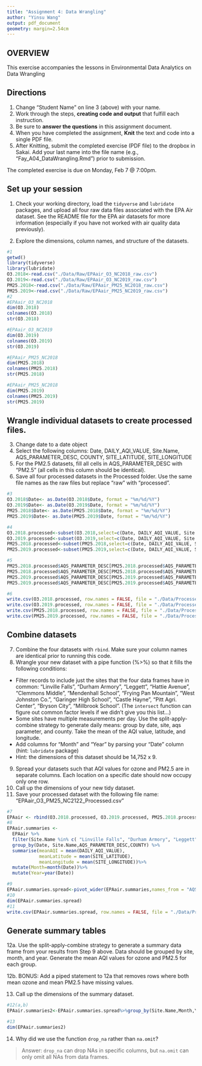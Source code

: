 ```yaml
---
title: "Assignment 4: Data Wrangling"
author: "Yinsu Wang"
output: pdf_document
geometry: margin=2.54cm
---
```


## OVERVIEW

This exercise accompanies the lessons in Environmental Data Analytics on Data Wrangling 

## Directions
1. Change "Student Name" on line 3 (above) with your name.
2. Work through the steps, **creating code and output** that fulfill each instruction.
3. Be sure to **answer the questions** in this assignment document.
4. When you have completed the assignment, **Knit** the text and code into a single PDF file.
5. After Knitting, submit the completed exercise (PDF file) to the dropbox in Sakai. Add your last name into the file name (e.g., "Fay_A04_DataWrangling.Rmd") prior to submission.

The completed exercise is due on Monday, Feb 7 @ 7:00pm.

## Set up your session 
1. Check your working directory, load the `tidyverse` and `lubridate` packages, and upload all four raw data files associated with the EPA Air dataset. See the README file for the EPA air datasets for more information (especially if you have not worked with air quality data previously). 

2. Explore the dimensions, column names, and structure of the datasets. 

```r
#1
getwd()
library(tidyverse)
library(lubridate)
O3.2018<-read.csv("./Data/Raw/EPAair_O3_NC2018_raw.csv")
O3.2019<-read.csv("./Data/Raw/EPAair_O3_NC2019_raw.csv")
PM25.2018<-read.csv("./Data/Raw/EPAair_PM25_NC2018_raw.csv")
PM25.2019<-read.csv("./Data/Raw/EPAair_PM25_NC2019_raw.csv")
#2
#EPAair_O3_NC2018
dim(O3.2018)
colnames(O3.2018)
str(O3.2018)

#EPAair_O3_NC2019
dim(O3.2019)
colnames(O3.2019)
str(O3.2019)

#EPAair_PM25_NC2018
dim(PM25.2018)
colnames(PM25.2018)
str(PM25.2018)

#EPAair_PM25_NC2018
dim(PM25.2019)
colnames(PM25.2019)
str(PM25.2019)
```

## Wrangle individual datasets to create processed files.
3. Change date to a date object
4. Select the following columns: Date, DAILY_AQI_VALUE, Site.Name, AQS_PARAMETER_DESC, COUNTY, SITE_LATITUDE, SITE_LONGITUDE
5. For the PM2.5 datasets, fill all cells in AQS_PARAMETER_DESC with "PM2.5" (all cells in this column should be identical).
6. Save all four processed datasets in the Processed folder. Use the same file names as the raw files but replace "raw" with "processed".

```r
#3
O3.2018$Date<- as.Date(O3.2018$Date, format = "%m/%d/%Y")
O3.2019$Date<- as.Date(O3.2019$Date, format = "%m/%d/%Y")
PM25.2018$Date<- as.Date(PM25.2018$Date, format = "%m/%d/%Y")
PM25.2019$Date<- as.Date(PM25.2019$Date, format = "%m/%d/%Y")

#4
O3.2018.processed<-subset(O3.2018,select=c(Date, DAILY_AQI_VALUE, Site.Name, AQS_PARAMETER_DESC, COUNTY, SITE_LATITUDE, SITE_LONGITUDE))
O3.2019.processed<-subset(O3.2019,select=c(Date, DAILY_AQI_VALUE, Site.Name, AQS_PARAMETER_DESC, COUNTY, SITE_LATITUDE, SITE_LONGITUDE))
PM25.2018.processed<-subset(PM25.2018,select=c(Date, DAILY_AQI_VALUE, Site.Name, AQS_PARAMETER_DESC, COUNTY, SITE_LATITUDE, SITE_LONGITUDE))
PM25.2019.processed<-subset(PM25.2019,select=c(Date, DAILY_AQI_VALUE, Site.Name, AQS_PARAMETER_DESC, COUNTY, SITE_LATITUDE, SITE_LONGITUDE))

#5
PM25.2018.processed$AQS_PARAMETER_DESC[PM25.2018.processed$AQS_PARAMETER_DESC=="Acceptable PM2.5 AQI & Speciation Mass"]<-"PM2.5"
PM25.2018.processed$AQS_PARAMETER_DESC[PM25.2018.processed$AQS_PARAMETER_DESC=="PM2.5 - Local Conditions"]<-"PM2.5"
PM25.2019.processed$AQS_PARAMETER_DESC[PM25.2019.processed$AQS_PARAMETER_DESC=="Acceptable PM2.5 AQI & Speciation Mass"]<-"PM2.5"
PM25.2019.processed$AQS_PARAMETER_DESC[PM25.2019.processed$AQS_PARAMETER_DESC=="PM2.5 - Local Conditions"]<-"PM2.5"

#6
write.csv(O3.2018.processed, row.names = FALSE, file = "./Data/Processed/EPAair_O3_NC2018_processed.csv")
write.csv(O3.2019.processed, row.names = FALSE, file = "./Data/Processed/EPAair_O3_NC2019_processed.csv")
write.csv(PM25.2018.processed, row.names = FALSE, file = "./Data/Processed/EPAair_PM25_NC2018_processed.csv")
write.csv(PM25.2019.processed, row.names = FALSE, file = "./Data/Processed/EPAair_PM25_NC2019_processed.csv")

```


## Combine datasets
7. Combine the four datasets with `rbind`. Make sure your column names are identical prior to running this code. 
8. Wrangle your new dataset with a pipe function (%>%) so that it fills the following conditions: 

* Filter records to include just the sites that the four data frames have in common: "Linville Falls", "Durham Armory", "Leggett", "Hattie Avenue", "Clemmons Middle", "Mendenhall School", "Frying Pan Mountain", "West Johnston Co.", "Garinger High School", "Castle Hayne", "Pitt Agri. Center", "Bryson City", "Millbrook School". (The `intersect` function can figure out common factor levels if we didn't give you this list...)
* Some sites have multiple measurements per day. Use the split-apply-combine strategy to generate daily means: group by date, site, aqs parameter, and county. Take the mean of the AQI value, latitude, and longitude.
* Add columns for "Month" and "Year" by parsing your "Date" column (hint: `lubridate` package)
* Hint: the dimensions of this dataset should be 14,752 x 9.

9. Spread your datasets such that AQI values for ozone and PM2.5 are in separate columns. Each location on a specific date should now occupy only one row.
10. Call up the dimensions of your new tidy dataset.
11. Save your processed dataset with the following file name: "EPAair_O3_PM25_NC2122_Processed.csv"

```r
#7
EPAair <- rbind(O3.2018.processed, O3.2019.processed, PM25.2018.processed,PM25.2019.processed)
#8
EPAair.summaries <- 
  EPAair %>%
  filter(Site.Name %in% c( "Linville Falls", "Durham Armory", "Leggett", "Hattie Avenue", "Clemmons Middle", "Mendenhall School", "Frying Pan Mountain", "West Johnston Co.", "Garinger High School", "Castle Hayne", "Pitt Agri. Center", "Bryson City", "Millbrook School")) %>%
  group_by(Date, Site.Name,AQS_PARAMETER_DESC,COUNTY) %>%
  summarise(meanAQI = mean(DAILY_AQI_VALUE), 
            meanLatitude = mean(SITE_LATITUDE), 
            meanLongitude = mean(SITE_LONGITUDE))%>%
  mutate(Month=month(Date))%>%
  mutate(Year=year(Date))

#9
EPAair.summaries.spread<-pivot_wider(EPAair.summaries,names_from = "AQS_PARAMETER_DESC", values_from = "meanAQI")
#10
dim(EPAair.summaries.spread)
#11
write.csv(EPAair.summaries.spread, row.names = FALSE, file = "./Data/Processed/EPAair_O3_PM25_NC2122_Processed.csv")
```


## Generate summary tables
12a. Use the split-apply-combine strategy to generate a summary data frame from your results from Step 9 above. Data should be grouped by site, month, and year. Generate the mean AQI values for ozone and PM2.5 for each group. 

12b. BONUS: Add a piped statement to 12a that removes rows where both mean ozone and mean PM2.5 have missing values. 

13. Call up the dimensions of the summary dataset.


```r
#12(a,b)
EPAair.summaries2<-EPAair.summaries.spread%>%group_by(Site.Name,Month,Year)%>%summarise(meanAQI.ozone=mean(Ozone),meanAQI.pm25=mean(PM2.5))%>%filter(!is.na(meanAQI.ozone))%>%filter(!is.na(meanAQI.pm25))

#13
dim(EPAair.summaries2)
```

14. Why did we use the function `drop_na` rather than `na.omit`?

> Answer: `drop_na` can drop NAs in specific columns, but `na.omit` can only omit all NAs from data frames. 
